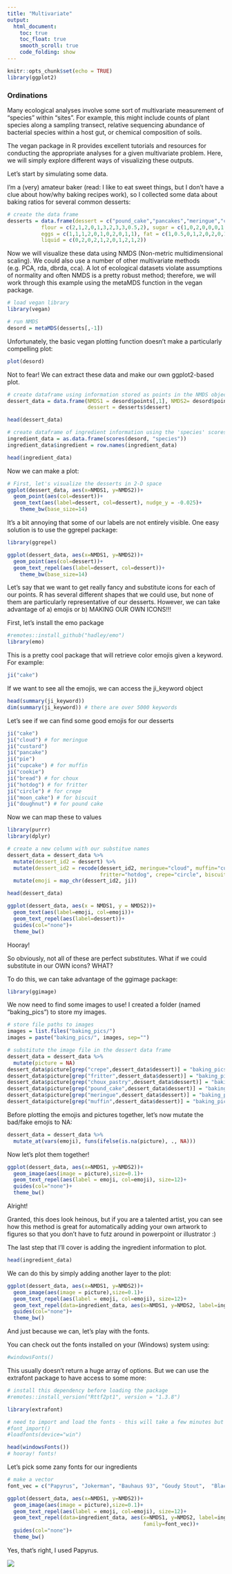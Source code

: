 ```yaml
---
title: "Multivariate"
output: 
  html_document:
    toc: true
    toc_float: true
    smooth_scroll: true
    code_folding: show
---
```


```r
knitr::opts_chunk$set(echo = TRUE)
library(ggplot2)
```

### Ordinations

Many ecological analyses involve some sort of multivariate measurement of "species" within "sites". For example, this might include counts of plant species along a sampling transect, relative sequencing abundance of bacterial species within a host gut, or chemical composition of soils. 

The vegan package in R provides excellent tutorials and resources for conducting the appropriate analyses for a given multivariate problem. Here, we will simply explore different ways of visualizing these outputs.

Let's start by simulating some data.

I'm a (very) amateur baker (read: I like to eat sweet things, but I don't have a clue about how/why baking recipes work), so I collected some data about baking ratios for several common desserts:

```r
# create the data frame
desserts = data.frame(dessert = c("pound_cake","pancakes","meringue","choux_pastry","pie","fritter", "cookie","custard","biscuit", "crepe","muffin"),
           flour = c(2,1,2,0,1,3,2,3,3,0.5,2), sugar = c(1,0,2,0,0,0,1,0,0,0,0),
           eggs = c(1,1,1,2,0,1,0,2,0,1,1), fat = c(1,0.5,0,1,2,0,2,0,1,0,1),
           liquid = c(0,2,0,2,1,2,0,1,2,1,2))
```

Now we will visualize these data using NMDS (Non-metric multidimensional scaling). We could also use a number of other multivariate methods (e.g. PCA, rda, dbrda, cca). A lot of ecological datasets violate assumptions of normality and often NMDS is a pretty robust method; therefore, we will work through this example using the metaMDS function in the vegan package.

```r
# load vegan library
library(vegan)

# run NMDS
desord = metaMDS(desserts[,-1])
```


Unfortunately, the basic vegan plotting function doesn't make a particularly compelling plot:

```r
plot(desord)
```


Not to fear! We can extract these data and make our own ggplot2-based plot.

```r
# create dataframe using information stored as points in the NMDS object
dessert_data = data.frame(NMDS1 = desord$points[,1], NMDS2= desord$points[,2],
                          dessert = desserts$dessert)

head(dessert_data)

# create dataframe of ingredient information using the 'species' scores 
ingredient_data = as.data.frame(scores(desord, "species"))
ingredient_data$ingredient = row.names(ingredient_data)

head(ingredient_data)
```


Now we can make a plot:

```r
# First, let's visualize the desserts in 2-D space
ggplot(dessert_data, aes(x=NMDS1, y=NMDS2))+
  geom_point(aes(col=dessert))+
  geom_text(aes(label=dessert, col=dessert), nudge_y = -0.025)+
    theme_bw(base_size=14)

```


It's a bit annoying that some of our labels are not entirely visible. One easy solution is to use the ggrepel package:

```r

library(ggrepel)

ggplot(dessert_data, aes(x=NMDS1, y=NMDS2))+
  geom_point(aes(col=dessert))+
  geom_text_repel(aes(label=dessert, col=dessert))+
    theme_bw(base_size=14)

```


Let's say that we want to get really fancy and substitute icons for each of our points. R has several different shapes that we could use, but none of them are particularly representative of our desserts. However, we can take advantage of a) emojis or b) MAKING OUR OWN ICONS!!!


First, let's install the emo package
```r

#remotes::install_github("hadley/emo")
library(emo)

```

This is a pretty cool package that will retrieve color emojis given a keyword.
For example:

```r

ji("cake")

```

If we want to see all the emojis, we can access the ji_keyword object

```r

head(summary(ji_keyword))
dim(summary(ji_keyword)) # there are over 5000 keywords

```

Let's see if we can find some good emojis for our desserts

```r

ji("cake")
ji("cloud") # for meringue
ji("custard")
ji("pancake")
ji("pie")
ji("cupcake") # for muffin
ji("cookie")
ji("bread") # for choux
ji("hotdog") # for fritter
ji("circle") # for crepe
ji("moon_cake") # for biscuit
ji("doughnut") # for pound cake


```
Now we can map these to values

```r

library(purrr)
library(dplyr)

# create a new column with our substitue names
dessert_data = dessert_data %>% 
  mutate(dessert_id2 = dessert) %>% 
  mutate(dessert_id2 = recode(dessert_id2, meringue="cloud", muffin="cupcake",
                              fritter="hotdog", crepe="circle", biscuit="moon_cake", pound_cake="doughnut", choux_pastry="bread")) %>% 
  mutate(emoji = map_chr(dessert_id2, ji))

head(dessert_data)

ggplot(dessert_data, aes(x = NMDS1, y = NMDS2))+
  geom_text(aes(label=emoji, col=emoji))+
  geom_text_repel(aes(label=dessert))+
  guides(col="none")+
  theme_bw()

```

Hooray!

So obviously, not all of these are perfect substitutes. What if we could substitute in our OWN icons? WHAT?

To do this, we can take advantage of the ggimage package:

```r
library(ggimage)

```

We now need to find some images to use!
I created a folder (named "baking_pics") to store my images.

```r
# store file paths to images
images = list.files("baking_pics/")
images = paste("baking_pics/", images, sep="")

# substitute the image file in the dessert data frame
dessert_data = dessert_data %>% 
  mutate(picture = NA)
dessert_data$picture[grep("crepe",dessert_data$dessert)] = "baking_pics/crepe.png"
dessert_data$picture[grep("fritter",dessert_data$dessert)] = "baking_pics/fritter.png"
dessert_data$picture[grep("choux_pastry",dessert_data$dessert)] = "baking_pics/eclair.png"
dessert_data$picture[grep("pound_cake",dessert_data$dessert)] = "baking_pics/poundcake.png"
dessert_data$picture[grep("meringue",dessert_data$dessert)] = "baking_pics/meringue.png"
dessert_data$picture[grep("muffin",dessert_data$dessert)] = "baking_pics/muffin.png"

```

Before plotting the emojis and pictures together, let's now mutate the bad/fake emojis to NA:

```r

dessert_data = dessert_data %>% 
  mutate_at(vars(emoji), funs(ifelse(is.na(picture), ., NA)))

```


Now let's plot them together!

```r

ggplot(dessert_data, aes(x=NMDS1, y=NMDS2))+
  geom_image(aes(image = picture),size=0.1)+
  geom_text_repel(aes(label = emoji, col=emoji), size=12)+
  guides(col="none")+
  theme_bw()

```

Alright!

Granted, this does look heinous, but if you are a talented artist, you can see how this method is great for automatically adding your own artwork to figures so that you don't have to futz around in powerpoint or illustrator :)

The last step that I'll cover is adding the ingredient information to plot.

```r

head(ingredient_data)

```

We can do this by simply adding another layer to the plot:

```r

ggplot(dessert_data, aes(x=NMDS1, y=NMDS2))+
  geom_image(aes(image = picture),size=0.1)+
  geom_text_repel(aes(label = emoji, col=emoji), size=12)+
  geom_text_repel(data=ingredient_data, aes(x=NMDS1, y=NMDS2, label=ingredient))+
  guides(col="none")+
  theme_bw()

```

And just because we can, let's play with the fonts.

You can check out the fonts installed on your (Windows) system using:
```r

#windowsFonts()

```

This usually doesn't return a huge array of options.
But we can use the extrafont package to have access to some more:

```r

# install this dependency before loading the package
#remotes::install_version("Rttf2pt1", version = "1.3.8")

library(extrafont)

# need to import and load the fonts - this will take a few minutes but only has to be done once
#font_import()
#loadfonts(device="win")

head(windowsFonts())
# hooray! fonts!
```
Let's pick some zany fonts for our ingredients

```r

# make a vector
font_vec = c("Papyrus", "Jokerman", "Bauhaus 93", "Goudy Stout",  "Blackadder ITC")

ggplot(dessert_data, aes(x=NMDS1, y=NMDS2))+
  geom_image(aes(image = picture),size=0.1)+
  geom_text_repel(aes(label = emoji, col=emoji), size=12)+
  geom_text_repel(data=ingredient_data, aes(x=NMDS1, y=NMDS2, label=ingredient,
                                            family=font_vec))+
  guides(col="none")+
  theme_bw()


```


Yes, that's right, I used Papyrus.

![](https://media.giphy.com/media/l1J9NQvtuCQzUbH2g/giphy-downsized-large.gif)
